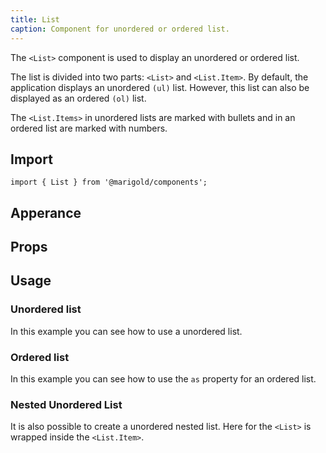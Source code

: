 ```yaml
---
title: List
caption: Component for unordered or ordered list.
---
```


The `<List>` component is used to display an unordered or ordered list.

The list is divided into two parts: `<List>` and `<List.Item>`.
By default, the application displays an unordered `(ul)` list. However, this list can also be displayed as an ordered `(ol)` list.

The `<List.Items>` in unordered lists are marked with bullets and in an ordered list are marked with numbers.

## Import

```tsx
import { List } from '@marigold/components';
```

## Apperance

<AppearanceTable component={title} />

## Props

<PropsTable componentFile="List.tsx" />

## Usage

### Unordered list

In this example you can see how to use a unordered list.

<ComponentDemo file="./simple-list.demo.tsx" />

### Ordered list

In this example you can see how to use the `as` property for an ordered list.

<ComponentDemo file="./list-ordered.demo.tsx" />

### Nested Unordered List

It is also possible to create a unordered nested list. Here for the `<List>` is wrapped inside the `<List.Item>`.

<ComponentDemo file="./list-unorded-stacked.demo.tsx" />
